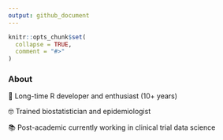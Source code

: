 ```yaml
---
output: github_document
---
```


<!-- README.md is generated from README.Rmd. Please edit that file -->

```r
knitr::opts_chunk$set(
  collapse = TRUE,
  comment = "#>"
)
```

### About

💫 Long-time R developer and enthusiast (10+ years)

🤓 Trained biostatistician and epidemiologist

📚 Post-academic currently working in clinical trial data science

